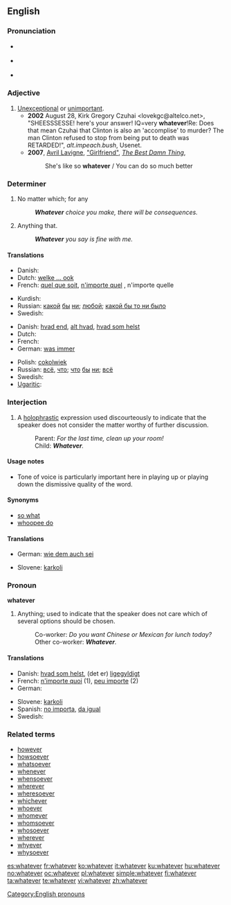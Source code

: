 ==English==

{{rank|George|influence|March|668|whatever|reach|secret|showed}}

===Pronunciation===
*{{a|RP}} {{IPA|/ʍɒtˈɛvə/}}
*{{a|GenAm}} {{IPA|/ʍɑtˈɛvɚ/}}
*{{audio|en-us-whatever.ogg|Audio (US)}}
*:{{rhymes|ɛvə(r)}}

===Adjective===
{{en-adj}}

# [[unexceptional|Unexceptional]] or [[unimportant]].
#*'''2002''' August 28, Kirk Gregory Czuhai <lovekgc@altelco.net>, "SHEESSSESSE! here's your answer! IQ=very '''whatever'''!Re: Does that mean Czuhai that Clinton is also an 'accomplise' to murder? The man Clinton refused to stop from being put to death was RETARDED!", ''alt.impeach.bush'', Usenet.
#*'''2007''', [[w:Avril Lavigne|Avril Lavigne]], [[w:Girlfriend (Avril Lavigne song)|"Girlfriend"]], [[w:The Best Damn Thing|''The Best Damn Thing'']],
#*:She's like so '''whatever'''&nbsp;/ You can do so much better

===Determiner===
{{en-det}}

# No matter which; for any
#: '''''Whatever''' choice you make, there will be consequences.''
# {{context|relative}} Anything that.
#: '''''Whatever''' you say is fine with me.''

====Translations====
{{trans-top|no matter which; for any}}
* Danish: {{t+|da|uanset}}
* Dutch: [[welke ... ook]]
* French: [[quel que soit]], [[n'importe quel]] {{m}}, n'importe quelle {{f}}
{{trans-mid}}
* Kurdish: {{KUchar|[[هه‌رچی]]}}
* Russian: [[какой]] [[бы]] [[ни]]; [[любой]]; [[какой бы то ни было]]
* Swedish: {{t-|sv|vad som helst}}
{{trans-bottom}}

{{trans-top|anything}}
* Danish: [[hvad end]], [[alt hvad]], [[hvad som helst]]
* Dutch: {{t-|nl|maakt niet uit}}
* French: {{t+|fr|quoi que}}
* German: [[was immer]]
{{trans-mid}}
* Polish: [[cokolwiek]]
* Russian: [[всё]], [[что]]; [[что]] [[бы]] [[ни]]; [[всё]]
* Swedish: {{t-|sv|vad som helst}}
* [[Ugaritic]]: {{tø|uga|𐎎𐎐𐎎|tr=mnm|sc=Ugar|xs=Ugaritic}}
{{trans-bottom}}

===Interjection===
{{en-intj}}

# A [[holophrastic]] expression used discourteously to indicate that the speaker does not consider the matter worthy of further discussion.
#:Parent: ''For the last time, clean up your room!''
#:Child: '''''Whatever'''.''

====Usage notes====
*Tone of voice is particularly important here in playing up or playing down the dismissive quality of the word.

====Synonyms====
*[[so what]]
*[[whoopee do]]

====Translations====
{{trans-top|indicating the matter is not worthy of further discussion}}
* German: [[wie dem auch sei]]
{{trans-mid}}
* Slovene: [[karkoli]]
{{trans-bottom}}

===Pronoun===
'''whatever'''[[Category:English pronouns]]

# Anything; used to indicate that the speaker does not care which of several options should be chosen.
#:Co-worker: ''Do you want Chinese or Mexican for lunch today?''
#:Other co-worker: '''''Whatever'''.''

====Translations====
{{trans-top|anything}}
* Danish: [[hvad som helst]], (det er) [[ligegyldigt]]
* French: [[n'importe quoi]] (1), [[peu importe]] (2)
* German: {{t+|de|egal}}
{{trans-mid}}
* Slovene: [[karkoli]]
* Spanish: [[no importa]], [[da igual]]
* Swedish: {{t-|sv|vad som helst}}
{{trans-bottom}}

===Related terms===
*[[however]]
*[[howsoever]]
*[[whatsoever]]
*[[whenever]]
*[[whensoever]]
*[[wherever]]
*[[wheresoever]]
*[[whichever]]
*[[whoever]]
*[[whomever]]
*[[whomsoever]]
*[[whosoever]]
*[[wherever]]
*[[whyever]]
*[[whysoever]]

[[es:whatever]]
[[fr:whatever]]
[[ko:whatever]]
[[it:whatever]]
[[ku:whatever]]
[[hu:whatever]]
[[no:whatever]]
[[oc:whatever]]
[[pl:whatever]]
[[simple:whatever]]
[[fi:whatever]]
[[ta:whatever]]
[[te:whatever]]
[[vi:whatever]]
[[zh:whatever]]
